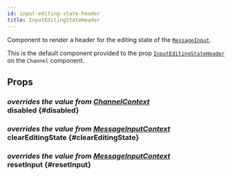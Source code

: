 ```yaml
---
id: input-editing-state-header
title: InputEditingStateHeader
---
```



Component to render a header for the editing state of the [`MessageInput`](./message_input.mdx).

This is the default component provided to the prop [`InputEditingStateHeader`](../core-components/channel.mdx#inputeditingstateheader) on the `Channel` component.

## Props

### <div class="label description">_overrides the value from [ChannelContext](../contexts/channel_context.mdx#disabled)_</div> disabled {#disabled}

<Disabled />

### <div class="label description">_overrides the value from [MessageInputContext](../contexts/message_input_context.mdx#cleareditingstate)_</div> clearEditingState {#clearEditingState}

<ClearEditingState />

### <div class="label description">_overrides the value from [MessageInputContext](../contexts/message_input_context.mdx#resetinput)_</div> resetInput {#resetInput}

<ResetInput />
